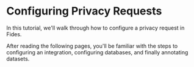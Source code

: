 
# Configuring Privacy Requests

<TutorialKey duration="5" product="Fides" topic="Privacy Requests"/>

<VimeoVideo src="https://player.vimeo.com/video/848493163?badge=0&amp;autopause=0&amp;player_id=0&amp;app_id=58479" />

In this tutorial, we'll walk through how to configure a privacy request in Fides. 

After reading the following pages, you'll be familiar with the steps to configuring an integration, configuring databases, and finally annotating datasets. 

